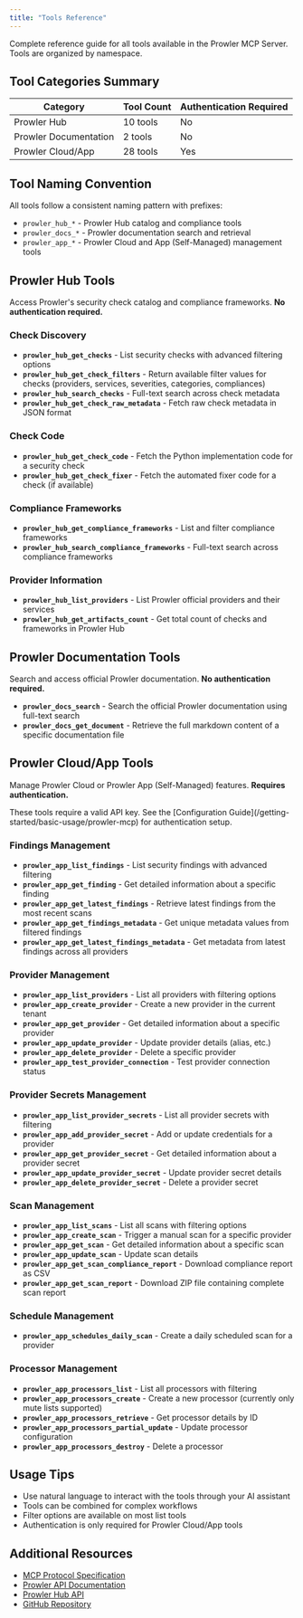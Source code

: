 ```yaml
---
title: "Tools Reference"
---
```


Complete reference guide for all tools available in the Prowler MCP Server. Tools are organized by namespace.

## Tool Categories Summary

| Category | Tool Count | Authentication Required |
|----------|------------|------------------------|
| Prowler Hub | 10 tools | No |
| Prowler Documentation | 2 tools | No |
| Prowler Cloud/App | 28 tools | Yes |

## Tool Naming Convention

All tools follow a consistent naming pattern with prefixes:

- `prowler_hub_*` - Prowler Hub catalog and compliance tools
- `prowler_docs_*` - Prowler documentation search and retrieval
- `prowler_app_*` - Prowler Cloud and App (Self-Managed) management tools

## Prowler Hub Tools

Access Prowler's security check catalog and compliance frameworks. **No authentication required.**

### Check Discovery

- **`prowler_hub_get_checks`** - List security checks with advanced filtering options
- **`prowler_hub_get_check_filters`** - Return available filter values for checks (providers, services, severities, categories, compliances)
- **`prowler_hub_search_checks`** - Full-text search across check metadata
- **`prowler_hub_get_check_raw_metadata`** - Fetch raw check metadata in JSON format

### Check Code

- **`prowler_hub_get_check_code`** - Fetch the Python implementation code for a security check
- **`prowler_hub_get_check_fixer`** - Fetch the automated fixer code for a check (if available)

### Compliance Frameworks

- **`prowler_hub_get_compliance_frameworks`** - List and filter compliance frameworks
- **`prowler_hub_search_compliance_frameworks`** - Full-text search across compliance frameworks

### Provider Information

- **`prowler_hub_list_providers`** - List Prowler official providers and their services
- **`prowler_hub_get_artifacts_count`** - Get total count of checks and frameworks in Prowler Hub

## Prowler Documentation Tools

Search and access official Prowler documentation. **No authentication required.**

- **`prowler_docs_search`** - Search the official Prowler documentation using full-text search
- **`prowler_docs_get_document`** - Retrieve the full markdown content of a specific documentation file

## Prowler Cloud/App Tools

Manage Prowler Cloud or Prowler App (Self-Managed) features. **Requires authentication.**

<Note>
These tools require a valid API key. See the [Configuration Guide](/getting-started/basic-usage/prowler-mcp) for authentication setup.
</Note>

### Findings Management

- **`prowler_app_list_findings`** - List security findings with advanced filtering
- **`prowler_app_get_finding`** - Get detailed information about a specific finding
- **`prowler_app_get_latest_findings`** - Retrieve latest findings from the most recent scans
- **`prowler_app_get_findings_metadata`** - Get unique metadata values from filtered findings
- **`prowler_app_get_latest_findings_metadata`** - Get metadata from latest findings across all providers

### Provider Management

- **`prowler_app_list_providers`** - List all providers with filtering options
- **`prowler_app_create_provider`** - Create a new provider in the current tenant
- **`prowler_app_get_provider`** - Get detailed information about a specific provider
- **`prowler_app_update_provider`** - Update provider details (alias, etc.)
- **`prowler_app_delete_provider`** - Delete a specific provider
- **`prowler_app_test_provider_connection`** - Test provider connection status

### Provider Secrets Management

- **`prowler_app_list_provider_secrets`** - List all provider secrets with filtering
- **`prowler_app_add_provider_secret`** - Add or update credentials for a provider
- **`prowler_app_get_provider_secret`** - Get detailed information about a provider secret
- **`prowler_app_update_provider_secret`** - Update provider secret details
- **`prowler_app_delete_provider_secret`** - Delete a provider secret

### Scan Management

- **`prowler_app_list_scans`** - List all scans with filtering options
- **`prowler_app_create_scan`** - Trigger a manual scan for a specific provider
- **`prowler_app_get_scan`** - Get detailed information about a specific scan
- **`prowler_app_update_scan`** - Update scan details
- **`prowler_app_get_scan_compliance_report`** - Download compliance report as CSV
- **`prowler_app_get_scan_report`** - Download ZIP file containing complete scan report

### Schedule Management

- **`prowler_app_schedules_daily_scan`** - Create a daily scheduled scan for a provider

### Processor Management

- **`prowler_app_processors_list`** - List all processors with filtering
- **`prowler_app_processors_create`** - Create a new processor (currently only mute lists supported)
- **`prowler_app_processors_retrieve`** - Get processor details by ID
- **`prowler_app_processors_partial_update`** - Update processor configuration
- **`prowler_app_processors_destroy`** - Delete a processor

## Usage Tips

- Use natural language to interact with the tools through your AI assistant
- Tools can be combined for complex workflows
- Filter options are available on most list tools
- Authentication is only required for Prowler Cloud/App tools

## Additional Resources

- [MCP Protocol Specification](https://modelcontextprotocol.io)
- [Prowler API Documentation](https://api.prowler.com/api/v1/docs)
- [Prowler Hub API](https://hub.prowler.com/api/docs)
- [GitHub Repository](https://github.com/prowler-cloud/prowler)
